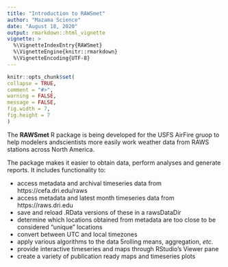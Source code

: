 ```yaml
---
title: "Introduction to RAWSmet"
author: "Mazama Science"
date: "August 18, 2020"
output: rmarkdown::html_vignette
vignette: >
  %\VignetteIndexEntry{RAWSmet}
  %\VignetteEngine{knitr::rmarkdown}
  %\VignetteEncoding{UTF-8}
---
```

  
  ```r
knitr::opts_chunk$set(
  collapse = TRUE,
  comment = "#>",
  warning = FALSE,
  message = FALSE,
  fig.width = 7,
  fig.height = 7
)
```

The **RAWSmet** R package is being developed for the USFS AirFire gruop to help 
modelers andscientists more easily work weather data from RAWS stations across 
North America.

The package makes it easier to obtain data, perform analyses and generate 
reports. It includes functionality to:
  
* access metadata and archival timeseries data from https://cefa.dri.edu/raws
* access metadata and latest month timeseries data from https://raws.dri.edu
* save and reload .RData versions of these in a rawsDataDir
* determine which locations obtained from metadata are too close to be 
considered “unique” locations
* convert between UTC and local timezones
* apply various algorithms to the data 5rolling means, aggregation, _etc._
* provide interactive timeseries and maps through RStudio’s Viewer pane
* create a variety of publication ready maps and timeseries plots
